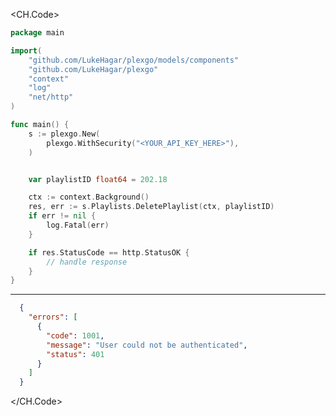 
<CH.Code>
```go DeletePlaylist.go
package main

import(
	"github.com/LukeHagar/plexgo/models/components"
	"github.com/LukeHagar/plexgo"
	"context"
	"log"
	"net/http"
)

func main() {
    s := plexgo.New(
        plexgo.WithSecurity("<YOUR_API_KEY_HERE>"),
    )


    var playlistID float64 = 202.18

    ctx := context.Background()
    res, err := s.Playlists.DeletePlaylist(ctx, playlistID)
    if err != nil {
        log.Fatal(err)
    }

    if res.StatusCode == http.StatusOK {
        // handle response
    }
}
```
---

```json Example Response
  {
    "errors": [
      {
        "code": 1001,
        "message": "User could not be authenticated",
        "status": 401
      }
    ]
  }
```
</CH.Code>
